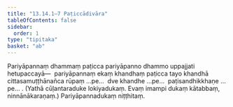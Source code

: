 ```yaml
---
title: "13.14.1–7 Paṭiccādivāra"
tableOfContents: false
sidebar:
  order: 1
type: "tipitaka"
basket: "ab"
---
```



<DynamicBreadcrumb />

<Division number="299">

<Paragraph number="4711">
Pariyāpannaṃ dhammaṃ paṭicca pariyāpanno dhammo uppajjati hetupaccayā—  pariyāpannaṃ ekaṃ khandhaṃ paṭicca tayo khandhā cittasamuṭṭhānañca rūpaṃ …pe…  dve khandhe …pe…  paṭisandhikkhaṇe …pe… . (Yathā cūḷantaraduke lokiyadukaṃ. Evaṃ imampi dukaṃ kātabbaṃ, ninnānākaraṇaṃ.)

</Paragraph>
</Division>

<Paragraph number="4712" type="center">
Pariyāpannadukaṃ niṭṭhitaṃ.
</Paragraph>